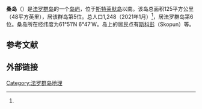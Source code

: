 {{Infobox islands
| name             = 桑岛
| native name      = {{native name|fo|Sandoy}}
| image name       = Sandur aerial 2.jpg
| image caption    = 从直升机上眺望桑岛
| image map        = Position of Sandoy on Faroe map.png
| map size         = 200px
| map caption      = 桑岛在法罗群岛中的位置（红色部分）
| coordinates      = 
| etymology        = 
| location         = [[大西洋|北大西洋]]
| archipelago      = [[法罗群岛|法罗群岛]]
| waterbody        = 
| area km2         = 125
| area footnotes   = 
| rank             = 
| length km        = 
| length footnotes = 
| width km         = 
| width footnotes  =
| coastline km     = 
| coastline footnotes = 
| elevation m      = 
| elevation footnotes = 
| highest mount    = 
| country          = {{DEN}}
| country admin divisions title    = [[丹麥行政區劃|自治领]]
| country admin divisions          = {{flag|Faroe Islands}}
| country largest city type        = 
| country largest city             = 
| country largest city population  = 
| population       = 1248
| population as of = 2021年1月
| population footnotes = <ref name="popu"/>
| languages        = 
| ethnic groups    = 
| timezone1        = 
| utc_offset1      = 
| timezone1_DST    = 
| utc_offset1_DST  = 
| additional info  = 
}}
'''桑岛'''（{{lang-fo|Sandoy}}）是[[法罗群岛|法罗群岛]]的一个[[岛屿|岛屿]]，位于[[斯特莱默岛|斯特莱默岛]]以南。该岛总面积125平方公里（48平方英里），居该群岛第5位。总人口1,248（2021年1月）<ref name="popu"/>，居法罗群岛第6位。桑岛所在经纬度为61°51′N 6°47′W。岛上的居民点有[[斯科彭|斯科彭]]（Skopun）等。

== 参考文献 ==
{{Reflist|30em|refs=
<ref name="popu">{{cite web | url = https://statbank.hagstova.fo/pxweb/en/H2/H2__IB__IB01/fo_abgd_md.px/?rxid=8612b90f-3759-4c23-a803-57f6f7e767a3 | title = Population by sex, age, village/city and month (1985-2021) | language = en | publisher = Statbank | accessdate = 2021-09-07 | archive-date = 2021-09-05 | archive-url = https://web.archive.org/web/20210905094349/https://statbank.hagstova.fo/pxweb/en/H2/H2__IB__IB01/fo_abgd_md.px/?rxid=8612b90f-3759-4c23-a803-57f6f7e767a3 | dead-url = no }}</ref>
}}

== 外部链接 ==
{{commonscat|Sandoy|position=left}}

{{Faroes-stub}}
{{法罗群岛岛屿列表}}

[[Category:法罗群岛地理|Category:法罗群岛地理]]